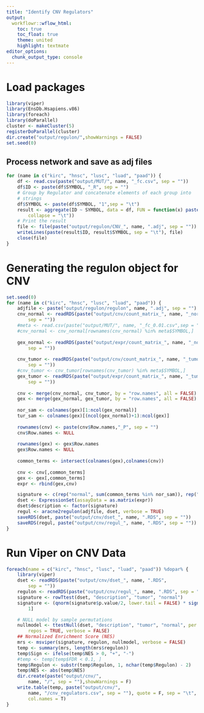 ```yaml
---
title: "Identify CNV Regulators"
output:
  workflowr::wflow_html:
    toc: true
    toc_float: true
    theme: united
    highlight: textmate
editor_options:
  chunk_output_type: console
---
```


# Load packages
```r
library(viper)
library(EnsDb.Hsapiens.v86)
library(foreach)
library(doParallel)
cluster <- makeCluster(5)
registerDoParallel(cluster)
dir.create("output/regulon/",showWarnings = FALSE)
set.seed(0)
```

## Process network and save as adj files
```r
for (name in c("kirc", "hnsc", "lusc", "luad", "paad")) {
    df <- read.csv(paste("output/MUT/", name, "_fc.csv", sep = ""))
    df$ID <- paste(df$SYMBOL, "_R", sep = "")
    # Group by Regulator and concatenate elements of each group into
    # strings
    df$SYMBOL <- paste(df$SYMBOL, "1",sep = "\t")
    result <- aggregate(ID ~ SYMBOL, data = df, FUN = function(x) paste(x,
        collapse = "\t"))
    # Print the result
    file <- file(paste("output/regulon/CNV_", name, ".adj", sep = ""))
    writeLines(paste(result$ID, result$SYMBOL, sep = "\t"), file)
    close(file)
}
```

# Generating the regulon object for CNV
```r
set.seed(0)
for (name in c("kirc", "hnsc", "lusc", "luad", "paad")) {
    adjfile <- paste("output/regulon/regulon", name, ".adj", sep = "")
    cnv_normal <- readRDS(paste("output/cnv/count_matrix_", name, "_normal.RDS",
        sep = ""))
    #meta <- read.csv(paste("output/MUT/", name, "_fc_0.01.csv",sep = ""))
    #cnv_normal <- cnv_normal[rownames(cnv_normal) %in% meta$SYMBOL,]
    
    gex_normal <- readRDS(paste("output/expr/count_matrix_", name, "_normal.RDS",
        sep = ""))
    
    cnv_tumor <- readRDS(paste("output/cnv/count_matrix_", name, "_tumor.RDS",
        sep = ""))
    #cnv_tumor <- cnv_tumor[rownames(cnv_tumor) %in% meta$SYMBOL,]
    gex_tumor <- readRDS(paste("output/expr/count_matrix_", name, "_tumor.RDS",
        sep = ""))
    
    cnv <- merge(cnv_normal, cnv_tumor, by = "row.names", all = FALSE)
    gex <- merge(gex_normal, gex_tumor, by = "row.names", all = FALSE)
    
    nor_sam <- colnames(gex)[1:ncol(gex_normal)]
    tur_sam <- colnames(gex)[(ncol(gex_normal)+1):ncol(gex)]
    
    rownames(cnv) <- paste(cnv$Row.names,"_P", sep = "")
    cnv$Row.names <- NULL
    
    rownames(gex) <- gex$Row.names
    gex$Row.names <- NULL
    
    common_terms <- intersect(colnames(gex),colnames(cnv))
    
    cnv <- cnv[,common_terms]
    gex <- gex[,common_terms]
    expr <- rbind(gex,cnv)

    signature <- c(rep("normal", sum(common_terms %in% nor_sam)), rep("tumor", sum(common_terms %in% tur_sam)))
    dset <- ExpressionSet(assayData = as.matrix(expr))
    dset$description <- factor(signature)
    regul <- aracne2regulon(adjfile, dset, verbose = TRUE)
    saveRDS(dset, paste("output/cnv/dset_", name, ".RDS", sep = ""))
    saveRDS(regul, paste("output/cnv/regul_", name, ".RDS", sep = ""))
}
```

# Run Viper on CNV Data
```r
foreach(name = c("kirc", "hnsc", "lusc", "luad", "paad")) %dopar% {
    library(viper)
    dset <- readRDS(paste("output/cnv/dset_", name, ".RDS",
        sep = ""))
    regulon <- readRDS(paste("output/cnv/regul_", name, ".RDS", sep = ""))
    signature <- rowTtest(dset, "description", "tumor", "normal")
    signature <- (qnorm(signature$p.value/2, lower.tail = FALSE) * sign(signature$statistic))[,
        1]

    # NULL model by sample permutations
    nullmodel <- ttestNull(dset, "description", "tumor", "normal", per = 1000,
        repos = TRUE, verbose = FALSE)
    ## Normalized Enrichment Score (NES)
    mrs <- msviper(signature, regulon, nullmodel, verbose = FALSE)
    temp <- summary(mrs, length(mrs$regulon))
    temp$Sign <- ifelse(temp$NES > 0, "+", "-")
    #temp <- temp[temp$FDR < 0.1, ]
    temp$Regulon <- substr(temp$Regulon, 1, nchar(temp$Regulon) - 2)
    temp$NES <- abs(temp$NES)
    dir.create(paste("output/cnv/",
        name, "/", sep = ""),showWarnings = F)
    write.table(temp, paste("output/cnv/",
        name, "/cnv_regulators.csv", sep = ""), quote = F, sep = "\t", row.names = F,
        col.names = T)
}
```

